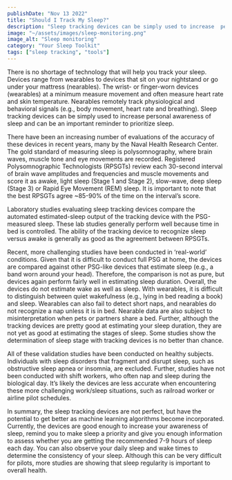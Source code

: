 ```yaml
---
publishDate: "Nov 13 2022"
title: "Should I Track My Sleep?"
description: "Sleep tracking devices can be simply used to increase  personal awareness of sleep and can be an important reminder to prioritize sleep. "
image: "~/assets/images/sleep-monitoring.png"
image_alt: "Sleep monitoring"
category: "Your Sleep Toolkit"
tags: ["sleep tracking", "tools"]
---
```


There is no shortage of technology that will help you track your sleep.  Devices range from wearables to devices that sit on your nightstand or go under your mattress (nearables). The wrist- or finger-worn devices (wearables) at a minimum measure movement and often measure heart rate and skin temperature. Nearables remotely track physiological and behavioral signals (e.g., body movement, heart rate and breathing). Sleep tracking devices can be simply used to increase  personal awareness of sleep and can be an important reminder to prioritize sleep.

There have been an increasing number of evaluations of the accuracy of these devices in recent years, many by the Naval Health Research Center. The gold standard of measuring sleep is polysomnography, where brain waves, muscle tone and eye movements are recorded. Registered Polysomnographic Technologists (RPSGTs) review each 30-second interval of brain wave amplitudes and frequencies and muscle movements and score it as awake, light sleep (Stage 1 and Stage 2), slow-wave, deep sleep (Stage 3) or Rapid Eye Movement (REM) sleep. It is important to note that the best RPSGTs agree ~85-90% of the time on the interval’s score.

Laboratory studies evaluating sleep tracking devices compare the automated estimated-sleep output of the tracking device with the PSG-measured sleep. These lab studies generally perform well because time in bed is controlled. The ability of the tracking device to recognize sleep versus awake is generally as good as the agreement between RPSGTs.

Recent, more challenging studies have been conducted in ‘real-world’ conditions. Given that it is difficult to conduct full PSG at home, the devices are compared against other PSG-like devices that estimate sleep (e.g., a band worn around your head).  Therefore, the comparison is not as pure, but devices again perform fairly well in estimating sleep duration. Overall, the devices do not estimate wake as well as sleep.  With wearables, it is difficult to distinguish between quiet wakefulness (e.g., lying in bed reading a book) and sleep. Wearables can also fail to detect short naps, and nearables do not recognize a nap unless it is in bed. Nearable data are also subject to misinterpretation when pets or partners share a bed. Further, although the tracking devices are pretty good at estimating your sleep duration, they are not yet as good at estimating the stages of sleep. Some studies show the determination of sleep stage with tracking devices is no better than chance.

All of these validation studies have been conducted on healthy subjects. Individuals with sleep disorders that fragment and disrupt sleep, such as obstructive sleep apnea or insomnia, are excluded. Further, studies have not been conducted with shift workers, who often nap and sleep during the biological day. It’s likely the devices are less accurate when encountering these more challenging work/sleep situations, such as railroad worker or airline pilot schedules.

In summary, the sleep tracking devices are not perfect, but have the potential to get better as machine learning algorithms become incorporated. Currently, the devices are good enough to increase your awareness of sleep, remind you to make sleep a priority and give you enough information to assess whether you are getting the recommended 7-9 hours of sleep each day. You can also observe your daily sleep and wake times to determine the consistency of your sleep.  Although this can be very difficult for pilots, more studies are showing that sleep regularity is important to overall health.
